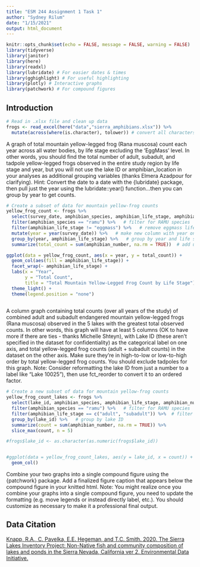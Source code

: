 ```yaml
---
title: "ESM 244 Assignment 1 Task 1"
author: "Sydney Rilum"
date: "1/15/2021"
output: html_document
---
```


```r
knitr::opts_chunk$set(echo = FALSE, message = FALSE, warning = FALSE)
library(tidyverse)
library(janitor)
library(here)
library(readxl)
library(lubridate) # For easier dates & times
library(gghighlight) # For useful highlighting
library(plotly) # Interactive graphs
library(patchwork) # For compound figures
```

## Introduction


```r
# Read in .xlsx file and clean up data
frogs <- read_excel(here("data","sierra_amphibians.xlsx")) %>% 
  mutate(across(where(is.character), tolower)) # convert all characters to lowercase 


```

A graph of total mountain yellow-legged frog (Rana muscosa) count each year across all water bodies, by life stage excluding the ‘EggMass’ level. In other words, you should find the total number of adult, subadult, and tadpole yellow-legged frogs observed in the entire study region by life stage and year, but you will not use the lake ID or amphibian_location in your analyses as additional grouping variables (thanks Elmera Azadpour for clarifying). Hint: Convert the date to a date with the {lubridate} package, then pull just the year using the lubridate::year() function...then you can group by year to get counts. 

```r
# Create a subset of data for mountain yellow-frog counts
yellow_frog_count <- frogs %>% 
  select(survey_date, amphibian_species, amphibian_life_stage, amphibian_number) %>% 
  filter(amphibian_species == "ramu") %>%   # filter for RAMU species
  filter(amphibian_life_stage != "eggmass") %>%   # remove eggmass life stage
  mutate(year = year(survey_date)) %>%   # make new column with year only
  group_by(year, amphibian_life_stage) %>%   # group by year and life stage
  summarize(total_count = sum(amphibian_number, na.rm = TRUE))  # add up total counts for each life stage each year

ggplot(data = yellow_frog_count, aes(x = year, y = total_count)) +
  geom_col(aes(fill = amphibian_life_stage)) +
  facet_wrap(~ amphibian_life_stage) +
  labs(x = "Year",
       y = "Total Count",
       title = "Total Mountain Yellow-Legged Frog Count by Life Stage") +
  theme_light() +
  theme(legend.position = "none")
  
```

A column graph containing total counts (over all years of the study) of combined adult and subadult endangered mountain yellow-legged frogs (Rana muscosa) observed in the 5 lakes with the greatest total observed counts. In other words, this graph will have at least 5 columns (OK to have more if there are ties - thanks Michelle Shteyn), with Lake ID (these aren’t specified in the dataset for confidentiality) as the categorical label on one axis, and total yellow-legged frog counts (adult + subadult counts) in the dataset on the other axis. Make sure they’re in high-to-low or low-to-high order by total yellow-legged frog counts. You should exclude tadpoles for this graph. Note: Consider reformatting the lake ID from just a number to a label like “Lake 10025”), then use fct_reorder to convert it to an ordered factor.

```r




# Create a new subset of data for mountain yellow-frog counts
yellow_frog_count_lakes <- frogs %>% 
  select(lake_id, amphibian_species, amphibian_life_stage, amphibian_number) %>% 
  filter(amphibian_species == "ramu") %>%   # filter for RAMU species
  filter(amphibian_life_stage == c("adult", "subadult")) %>%  # filter for adult and subadult frogs only
  group_by(lake_id) %>%   # group by lake ID
  summarize(count = sum(amphibian_number, na.rm = TRUE)) %>% 
  slice_max(count, n = 5)

#frogs$lake_id <- as.character(as.numeric(frogs$lake_id)) 


#ggplot(data = yellow_frog_count_lakes, aes(y = lake_id, x = count)) +
  geom_col() 

```



Combine your two graphs into a single compound figure using the {patchwork} package. Add a finalized figure caption that appears below the compound figure in your knitted html. Note: You might realize once you combine your graphs into a single compound figure, you need to update the formatting (e.g. move legends or instead directly label, etc.). You should customize as necessary to make it a professional final output.


## Data Citation

[Knapp, R.A., C. Pavelka, E.E. Hegeman, and T.C. Smith. 2020. The Sierra Lakes Inventory Project: Non-Native fish and community composition of lakes and ponds in the Sierra Nevada, California ver 2. Environmental Data Initiative.](https://doi.org/10.6073/pasta/d835832d7fd00d9e4466e44eea87fab3)
